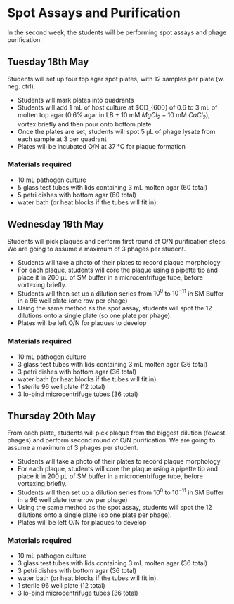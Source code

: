 # Spot Assays and Purification

In the second week, the students will be performing spot assays and phage purification.

## Tuesday 18th May
Students will set up four top agar spot plates, with 12 samples per plate (w. neg. ctrl).

* Students will mark plates into quadrants
* Students will add 1 mL of host culture at $OD_{600} of 0.6 to 3 mL of molten top agar (0.6% agar in LB + 10 mM $MgCl_{2}$ + 10 mM $CaCl_{2}$), vortex briefly and then pour onto bottom plate
* Once the plates are set, students will spot 5 µL of phage lysate from each sample at 3 per quadrant
* Plates will be incubated O/N at 37 °C for plaque formation

### Materials required
* 10 mL pathogen culture
* 5 glass test tubes with lids containing 3 mL molten agar (60 total)
* 5 petri dishes with bottom agar (60 total)
* water bath (or heat blocks if the tubes will fit in).

## Wednesday 19th May
Students will pick plaques and perform first round of O/N purification steps. We are going to assume a maximum of 3 phages per student.

* Students will take a photo of their plates to record plaque morphology
* For each plaque, students will core the plaque using a pipette tip and place it in 200 µL of SM buffer in a microcentrifuge tube, before vortexing briefly.
* Students will then set up a dilution series from $10^{0}$ to $10^{-11}$ in SM Buffer in a 96 well plate (one row per phage)
* Using the same method as the spot assay, students will spot the 12 dilutions onto a single plate (so one plate per phage).
* Plates will be left O/N for plaques to develop

### Materials required
* 10 mL pathogen culture
* 3 glass test tubes with lids containing 3 mL molten agar (36 total)
* 3 petri dishes with bottom agar (36 total)
* water bath (or heat blocks if the tubes will fit in).
* 1 sterile 96 well plate (12 total)
* 3 lo-bind microcentrifuge tubes (36 total)

## Thursday 20th May
From each plate, students will pick plaque from the biggest dilution (fewest phages) and perform second round of O/N purification. We are going to assume a maximum of 3 phages per student.

* Students will take a photo of their plates to record plaque morphology
* For each plaque, students will core the plaque using a pipette tip and place it in 200 µL of SM buffer in a microcentrifuge tube, before vortexing briefly.
* Students will then set up a dilution series from $10^{0}$ to $10^{-11}$ in SM Buffer in a 96 well plate (one row per phage)
* Using the same method as the spot assay, students will spot the 12 dilutions onto a single plate (so one plate per phage).
* Plates will be left O/N for plaques to develop

### Materials required
* 10 mL pathogen culture
* 3 glass test tubes with lids containing 3 mL molten agar (36 total)
* 3 petri dishes with bottom agar (36 total)
* water bath (or heat blocks if the tubes will fit in).
* 1 sterile 96 well plate (12 total)
* 3 lo-bind microcentrifuge tubes (36 total)


